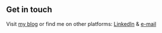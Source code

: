 ## Get in touch

Visit [my blog](https://blog.z1ff3r.com) or find me on other platforms: [LinkedIn](https://www.linkedin.com/in/hevertydourado/) & [e-mail](contato@z1ff3r.com)
